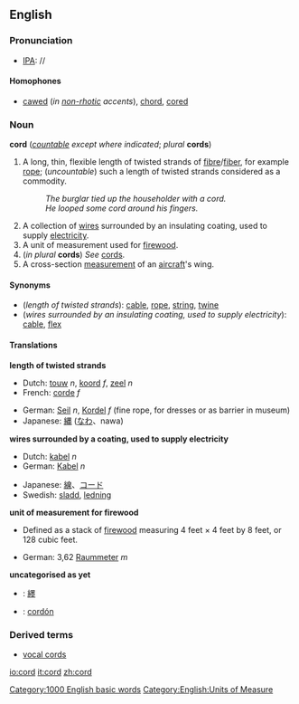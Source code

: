 ==English==

===Pronunciation===
*[[IPA]]: /{{IPAchar|kɔː(r)d}}/

====Homophones====
*[[caw]]ed (''in [[non-rhotic]] accents''), [[chord]], [[core]]d

===Noun===
'''cord''' (''[[countable]] except where indicated''; ''plural'' '''cords''')
#A long, thin, flexible length of twisted strands of [[fibre]]/[[fiber]], for example [[rope]]; (''uncountable'') such a length of twisted strands considered as a commodity.
#:''The burglar tied up the householder with a cord.''
#:''He looped some cord around his fingers.''
#A collection of [[wire]]s surrounded by an insulating coating, used to supply [[electricity]].
#A unit of measurement used for [[firewood]].
#(''in plural'' '''cords''') ''See'' [[cords]].
# A cross-section [[measurement]] of an [[aircraft]]'s wing.
<!--Move this to separate pages for "full cord" and "bush cord"  A full cord, or colloquially "bush cord"--> <!-- at least in Canada --> <!-- of stacked wood is 8 by 4 by 4 feet (39 m&sup3;).-->

====Synonyms====

*(''length of twisted strands''): [[cable]], [[rope]], [[string]], [[twine]]
*(''wires surrounded by an insulating coating, used to supply electricity''): [[cable]], [[flex]]


====Translations====

'''length of twisted strands'''
{{top}}
*Dutch: [[touw]] ''n'', [[koord]] ''f'', [[zeel]] ''n''
*French: [[corde]] ''f''
{{mid}}
*German: [[Seil]] ''n'', [[Kordel]] ''f'' (fine rope, for dresses or as barrier in museum)
*Japanese: [[縄]] ([[なわ]]、nawa)
{{bottom}}

'''wires surrounded by a coating, used to supply electricity'''
{{top}}
*Dutch: [[kabel]] ''n''
*German: [[Kabel]] ''n''
{{mid}}
*Japanese: [[線]]、[[コード]]
*Swedish: [[sladd]], [[ledning]]
{{bottom}}

'''unit of measurement for firewood'''
* Defined as a stack of [[firewood]] measuring 4 feet × 4 feet by 8 feet, or 128 cubic feet.  
{{top}}
*German: 3,62 [[Raummeter]] ''m''
{{mid}}
{{bottom}}

'''uncategorised as yet'''
{{checktrans}}
*{{ttbc|CJKV Characters}}: [[纆]]
*{{ttbc|Spanish}}: [[cordón]]

===Derived terms===
*[[vocal cords]]

[[Category:1000 English basic words]]
[[Category:English:Units of Measure]]

[[io:cord]]
[[it:cord]]
[[zh:cord]]